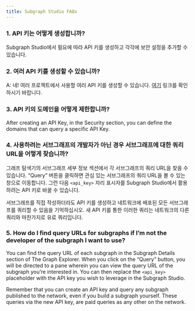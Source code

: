 ```yaml
---
title: Subgraph Studio FAQs
---
```


### 1. API 키는 어떻게 생성합니까?

Subgraph Studio에서 필요에 따라 API 키를 생성하고 각각에 보안 설정을 추가할 수 있습니다.

### 2. 여러 API 키를 생성할 수 있습니까?

A: 네! 여러 프로젝트에서 사용할 여러 API 키를 생성할 수 있습니다. [여기](https://thegraph.com/studio/apikeys/) 링크를 확인하시기 바랍니다.

### 3. API 키의 도메인을 어떻게 제한합니까?

After creating an API Key, in the Security section, you can define the domains that can query a specific API Key.

### 4. 사용하려는 서브그래프의 개발자가 아닌 경우 서브그래프에 대한 쿼리 URL을 어떻게 찾습니까?

그래프 탐색기의 서브그래프 세부 정보 섹션에서 각 서브그래프의 쿼리 URL을 찾을 수 있습니다. “Query” 버튼을 클릭하면 관심 있는 서브그래프의 쿼리 URL을 볼 수 있는 창으로 이동합니다. 그런 다음 `<api_key>` 자리 표시자를 Subgraph Studio에서 활용하려는 API 키로 바꿀 수 있습니다.

서브그래프를 직접 작성하더라도 API 키를 생성하고 네트워크에 배포된 모든 서브그래프를 쿼리할 수 있음을 기억하십시오. 새 API 키를 통한 이러한 쿼리는 네트워크의 다른 쿼리와 마찬가지로 유료 쿼리입니다.

### 5. How do I find query URLs for subgraphs if I’m not the developer of the subgraph I want to use?

You can find the query URL of each subgraph in the Subgraph Details section of The Graph Explorer. When you click on the “Query” button, you will be directed to a pane wherein you can view the query URL of the subgraph you’re interested in. You can then replace the `<api_key>` placeholder with the API key you wish to leverage in the Subgraph Studio.

Remember that you can create an API key and query any subgraph published to the network, even if you build a subgraph yourself. These queries via the new API key, are paid queries as any other on the network.
